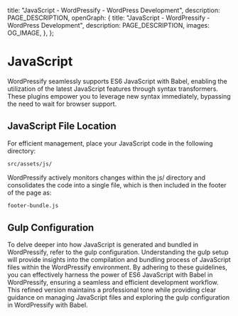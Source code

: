 
  title: "JavaScript - WordPressify - WordPress Development",
  description: PAGE_DESCRIPTION,
  openGraph: {
    title: "JavaScript - WordPressify - WordPress Development",
    description: PAGE_DESCRIPTION,
    images: OG_IMAGE,
  },
};

# JavaScript

WordPressify seamlessly supports ES6 JavaScript with Babel, enabling the utilization of the latest JavaScript features through syntax transformers. These plugins empower you to leverage new syntax immediately, bypassing the need to wait for browser support.

## JavaScript File Location

For efficient management, place your JavaScript code in the following directory:

```bash
src/assets/js/
```

WordPressify actively monitors changes within the js/ directory and consolidates the code into a single file, which is then included in the footer of the page as:

```bash
footer-bundle.js
```

## Gulp Configuration

To delve deeper into how JavaScript is generated and bundled in WordPressify, refer to the gulp configuration. Understanding the gulp setup will provide insights into the compilation and bundling process of JavaScript files within the WordPressify environment.
By adhering to these guidelines, you can effectively harness the power of ES6 JavaScript with Babel in WordPressify, ensuring a seamless and efficient development workflow. This refined version maintains a professional tone while providing clear guidance on managing JavaScript files and exploring the gulp configuration in WordPressify with Babel.

